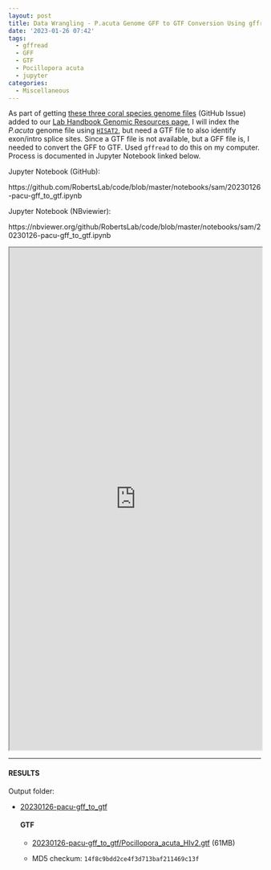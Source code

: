 ```yaml
---
layout: post
title: Data Wrangling - P.acuta Genome GFF to GTF Conversion Using gffread
date: '2023-01-26 07:42'
tags: 
  - gffread
  - GFF
  - GTF
  - Pocillopora acuta
  - jupyter
categories: 
  - Miscellaneous
---
```

As part of getting [these three coral species genome files](https://github.com/RobertsLab/resources/issues/1571) (GitHub Issue) added to our [Lab Handbook Genomic Resources page](https://robertslab.github.io/resources/Genomic-Resources/), I will index the _P.acuta_ genome file using [`HISAT2`](https://daehwankimlab.github.io/hisat2/), but need a GTF file to also identify exon/intro splice sites. Since a GTF file is not available, but a GFF file is, I needed to convert the GFF to GTF. Used `gffread` to do this on my computer. Process is documented in Jupyter Notebook linked below.

Jupyter Notebook (GitHub):

https://github.com/RobertsLab/code/blob/master/notebooks/sam/20230126-pacu-gff_to_gtf.ipynb

Jupyter Notebook (NBviewier):

https://nbviewer.org/github/RobertsLab/code/blob/master/notebooks/sam/20230126-pacu-gff_to_gtf.ipynb


<iframe src="https://nbviewer.org/github/RobertsLab/code/blob/master/notebooks/sam/20230126-pacu-gff_to_gtf.ipynb" width="100%" height="1000" scrolling="yes"></iframe>

---

#### RESULTS

Output folder:

- [20230126-pacu-gff_to_gtf](https://gannet.fish.washington.edu/Atumefaciens/20230126-pacu-gff_to_gtf)

  #### GTF

  - [20230126-pacu-gff_to_gtf/Pocillopora_acuta_HIv2.gtf](https://gannet.fish.washington.edu/Atumefaciens/20230126-pacu-gff_to_gtf/Pocillopora_acuta_HIv2.gtf) (61MB)

  - MD5 checkum: `14f8c9bdd2ce4f3d713baf211469c13f`
